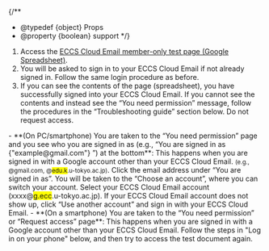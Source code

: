 
{/**
  * @typedef {object} Props
  * @property {boolean} support
  */}
  
1. Access the [ECCS Cloud Email member-only test page (Google Spreadsheet)](https://docs.google.com/spreadsheets/d/17cqE0J622y6NKkVr7acDn_tdVVGOugoPmWn5NquoIos/edit?usp=sharing).
2. You will be asked to sign in to your ECCS Cloud Email if not already signed in. Follow the same login procedure as before.
3. If you can see the contents of the page (spreadsheet), you have successfully signed into your ECCS Cloud Email. If you cannot see the contents and instead see the “You need permission” message, follow the procedures in the “Troubleshooting guide” section below. Do not request access.

<Help lang="en" support={props.support} open>
  - **(On PC/smartphone) You are taken to the “You need permission” page and you see who you are signed in as (e.g., “You are signed in as {"example@gmail.com"} ”) at the bottom**: This happens when you are signed in with a Google account other than your ECCS Cloud Email. <small>(e.g., @gmail.com, @<em style="font-style: normal; background-color: yellow;">edu.k</em>.u-tokyo.ac.jp)</small>. Click the email address under “You are signed in as”. You will be taken to the “Choose an account”, where you can switch your account. Select your ECCS Cloud Email account (xxxx@<em style="font-style: normal; background-color: yellow;">g.ecc</em>.u-tokyo.ac.jp). If your ECCS Cloud Email account does not show up, click “Use another account” and sign in with your ECCS Cloud Email.
  - **(On a smartphone) You are taken to the “You need permission” or “Request access” page**: This happens when you are signed in with a Google account other than your ECCS Cloud Email. Follow the steps in "Log in on your phone" below, and then try to access the test document again.
</Help>
